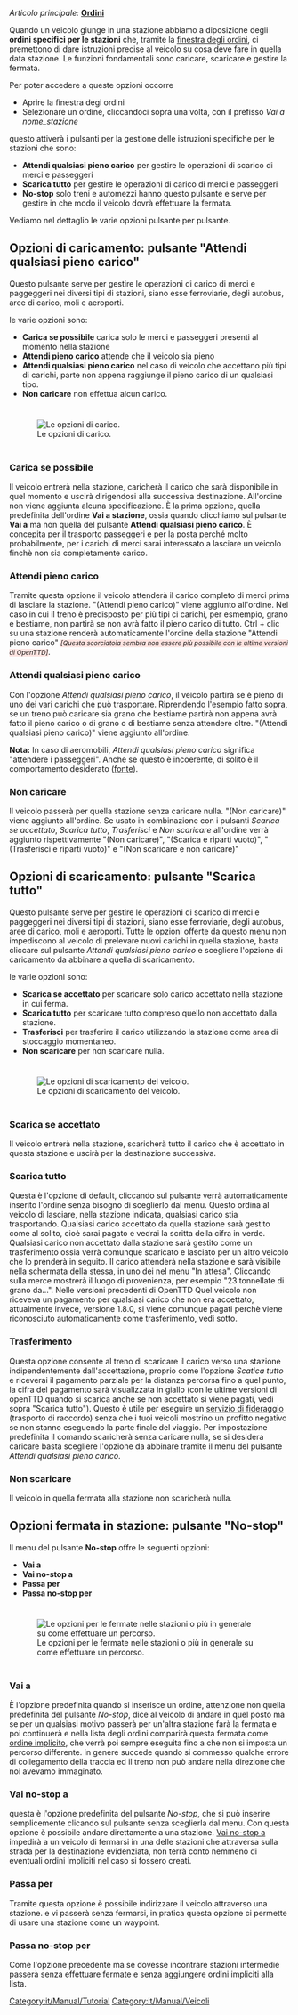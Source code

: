 {{it/Manual/Tutorial/Tutorial}}
''Articolo principale:'' [[it/Manual/Ordini|'''Ordini''']]

Quando un veicolo giunge in una stazione abbiamo a diposizione degli '''ordini specifici per le stazioni''' che, tramite la [[it/Manual/Ordini#aggiungere-istruzioni-a-un-ordine|finestra degli ordini]], ci premettono di dare istruzioni precise al veicolo su cosa deve fare in quella data stazione. Le funzioni fondamentali sono caricare, scaricare e gestire la fermata.

Per poter accedere a queste opzioni occorre
* Aprire la finestra degi ordini
* Selezionare un ordine, cliccandoci sopra una volta, con il prefisso ''Vai a nome_stazione''

questo attiverà i pulsanti per la gestione delle istruzioni specifiche per le stazioni che sono:

* '''Attendi qualsiasi pieno carico''' per gestire le operazioni di scarico di merci e passeggeri
* '''Scarica tutto''' per gestire le operazioni di carico di merci e passeggeri
* '''No-stop''' solo treni e automezzi hanno questo pulsante e serve per gestire in che modo il veicolo dovrà effettuare la fermata.

Vediamo nel dettaglio le varie opzioni pulsante per pulsante.

== Opzioni di caricamento: pulsante "Attendi qualsiasi pieno carico" ==

Questo pulsante serve per gestire le operazioni di carico di merci e paggeggeri nei diversi tipi di stazioni, siano esse ferroviarie, degli autobus, aree di carico, moli e aeroporti.

le varie opzioni sono:

* '''Carica se possibile''' carica solo le merci e passeggeri presenti al momento nella stazione
* '''Attendi pieno carico''' attende che il veicolo sia pieno
* '''Attendi qualsiasi pieno carico''' nel caso di veicolo che accettano più tipi di carichi, parte non appena raggiunge il pieno carico di un qualsiasi tipo.
* '''Non caricare''' non effettua alcun carico.
 
<div style="padding: 10px 10px 5px; 10px; border-width: 0px; background-color: transparent;">[[File:it/Manual/Orders goto load.png|frame|none|Le opzioni di carico.]]</div>

=== Carica se possibile ===
Il veicolo entrerà nella stazione, caricherà il carico che sarà disponibile in quel momento e uscirà dirigendosi alla successiva destinazione. All'ordine non viene aggiunta alcuna specificazione. È la prima opzione, quella predefinita dell'ordine '''Vai a stazione''', ossia quando clicchiamo sul pulsante '''Vai a''' ma non quella del pulsante '''Attendi qualsiasi pieno carico'''. È concepita per il trasporto passeggeri e per la posta perché molto probabilmente, per i carichi di merci sarai interessato a lasciare un veicolo finchè non sia completamente carico.

=== Attendi pieno carico ===
Tramite questa opzione il veicolo attenderà il carico completo di merci prima di lasciare la stazione. "(Attendi pieno carico)" viene aggiunto all'ordine. Nel caso in cui il treno è predisposto per più tipi ci carichi, per esmempio, grano e bestiame, non partirà se non avrà fatto il pieno carico di tutto. Ctrl + clic su una stazione renderà automaticamente l'ordine della stazione "Attendi pieno carico" <small style="background-color: #ffe4e1; font-style: italic;">[Questa scorciatoia sembra non essere più possibile con le ultime versioni di OpenTTD]</small>.

=== Attendi qualsiasi pieno carico ===
Con l'opzione ''Attendi qualsiasi pieno carico'', il veicolo partirà se è pieno di uno dei vari carichi che può trasportare. Riprendendo l'esempio fatto sopra, se un treno può caricare sia grano che bestiame partirà non appena avrà fatto il pieno carico o di grano o di bestiame senza attendere oltre. "(Attendi qualsiasi pieno carico)" viene aggiunto all'ordine.

'''Nota:''' In caso di aeromobili, ''Attendi qualsiasi pieno carico'' significa "attendere i passeggeri". Anche se questo è incoerente, di solito è il comportamento desiderato ([http://www.tt-forums.net/viewtopic.php?p=986327#p986327 fonte]).

=== Non caricare ===
Il veicolo passerà per quella stazione senza caricare nulla. "(Non caricare)" viene aggiunto all'ordine. Se usato in combinazione con i pulsanti ''Scarica se accettato'', ''Scarica tutto'', ''Trasferisci'' e ''Non scaricare'' all'ordine verrà aggiunto rispettivamente "(Non caricare)", "(Scarica e riparti vuoto)", "(Trasferisci e riparti vuoto)" e "(Non scaricare e non caricare)"

== Opzioni di scaricamento: pulsante "Scarica tutto" ==

Questo pulsante serve per gestire le operazioni di scarico di merci e paggeggeri nei diversi tipi di stazioni, siano esse ferroviarie, degli autobus, aree di carico, moli e aeroporti. Tutte le opzioni offerte da questo menu non impediscono al veicolo di prelevare nuovi carichi in quella stazione, basta cliccare sul pulsante  ''Attendi qualsiasi pieno carico'' e scegliere l'opzione di caricamento da abbinare a quella di scaricamento.

le varie opzioni sono:

* '''Scarica se accettato''' per scaricare solo carico accettato nella stazione in cui ferma.
* '''Scarica tutto''' per scaricare tutto compreso quello non accettato dalla stazione.
* '''Trasferisci''' per trasferire il carico utilizzando la stazione come area di stoccaggio momentaneo.
* '''Non scaricare''' per non scaricare nulla.

<div style="padding: 10px 10px 5px; 10px; border-width: 0px; background-color: transparent;">[[File:it/Manual/Orders goto unload.png|frame|none|Le opzioni di scaricamento del veicolo.]]</div>

=== Scarica se accettato ===
Il veicolo entrerà nella stazione, scaricherà tutto il carico che è accettato in questa stazione e uscirà per la destinazione successiva.

=== Scarica tutto ===
Questa è l'opzione di default, cliccando sul pulsante verrà automaticamente inserito l'ordine senza bisogno di sceglierlo dal menu. Questo ordina al veicolo di lasciare, nella stazione indicata, qualsiasi carico stia trasportando. Qualsiasi carico accettato da quella stazione sarà gestito come al solito, cioè sarai pagato e vedrai la scritta della cifra in verde. Qualsiasi carico non accettato dalla stazione sarà gestito come un trasferimento ossia verrà comunque scaricato e lasciato per un altro veicolo che lo prenderà in seguito. Il carico attenderà nella stazione e sarà visibile nella schermata della stessa, in uno dei nel menu "In attesa". Cliccando sulla merce mostrerà il luogo di provenienza, per esempio "23 tonnellate di grano da...". Nelle versioni precedenti di OpenTTD Quel veicolo non riceveva un pagamento per qualsiasi carico che non era accettato, attualmente invece, versione 1.8.0, si viene comunque pagati perchè viene riconosciuto automaticamente come trasferimento, vedi sotto.

=== Trasferimento === 
Questa opzione consente al treno di scaricare il carico verso una stazione indipendentemente dall'accettazione, proprio come l'opzione ''Scatica tutto'' e riceverai il pagamento parziale per la distanza percorsa fino a quel punto, la cifra del pagamento sarà visualizzata in giallo (con le ultime versioni di openTTD quando si scarica anche se non accettato si viene pagati, vedi sopra "Scarica tutto"). Questo è utile per eseguire un [[it/Servizio di fideraggio|servizio di fideraggio]] (trasporto di raccordo) senza che i tuoi veicoli mostrino un profitto negativo se non stanno eseguendo la parte finale del viaggio. Per impostazione predefinita il comando scaricherà senza caricare nulla, se si desidera caricare basta scegliere l'opzione da abbinare tramite il menu del pulsante ''Attendi qualsiasi pieno carico''.

=== Non scaricare ===
Il veicolo in quella fermata alla stazione non scaricherà nulla.

== Opzioni fermata in stazione: pulsante "No-stop"==

Il menu del pulsante '''No-stop''' offre le seguenti opzioni:
* '''Vai a'''
* '''Vai no-stop a'''
* '''Passa per'''
* '''Passa no-stop per'''

<div style="padding: 10px 10px 5px; 10px; border-width: 0px; background-color: transparent;">[[File:it/Manual/Orders goto stopoptions.png|frame|none|Le opzioni per le fermate nelle stazioni o più in generale su come effettuare un percorso.]]</div>

=== Vai a ===
È l'opzione predefinita quando si inserisce un ordine, attenzione non quella predefinita del pulsante ''No-stop'', dice al veicolo di andare in quel posto ma se per un qualsiasi motivo passerà per un'altra stazione farà la fermata e poi continuerà e nella lista degli ordini comparirà questa fermata come [[it/Ordine implicito|ordine implicito]], che verrà poi sempre eseguita fino a che non si imposta un percorso differente. in genere succede quando si commesso qualche errore di collegamento della traccia ed il treno non può andare nella direzione che noi avevamo immaginato.

=== Vai no-stop a ===
questa è l'opzione predefinita del pulsante ''No-stop'', che si può inserire semplicemente clicando sul pulsante senza sceglierla dal menu. Con questa opzione è possibile andare direttamente a una stazione. [[it/Archive/Manual/No-stop|Vai no-stop a]] impedirà a un veicolo di fermarsi in una delle stazioni che attraversa sulla strada per la destinazione evidenziata, non terrà conto nemmeno di eventuali ordini impliciti nel caso si fossero creati.

=== Passa per ===
Tramite questa opzione è possibile indirizzare il veicolo attraverso una stazione. e vi passerà senza fermarsi, in pratica questa opzione ci permette di usare una stazione come un waypoint.

=== Passa no-stop per ===
Come l'opzione precedente ma se dovesse incontrare stazioni intermedie passerà senza effettuare fermate e senza aggiungere ordini impliciti alla lista.

[[Category:it/Manual/Tutorial]] [[Category:it/Manual/Veicoli]]